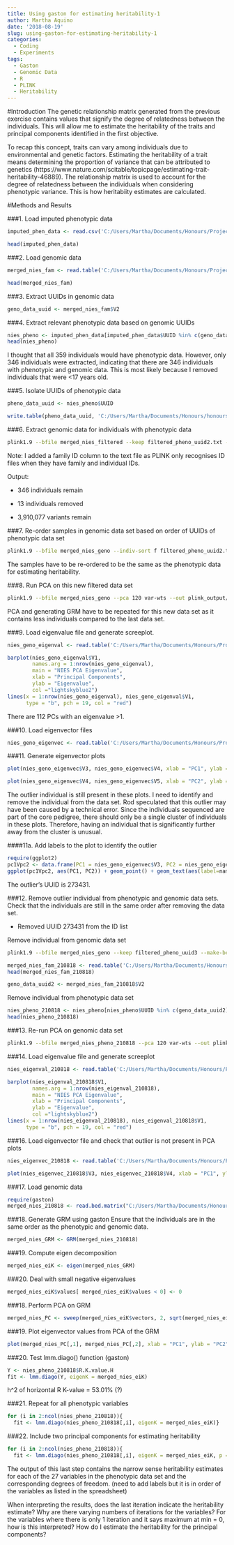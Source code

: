 ```yaml
---
title: Using gaston for estimating heritability-1
author: Martha Aquino
date: '2018-08-19'
slug: using-gaston-for-estimating-heritability-1
categories:
  - Coding
  - Experiments
tags:
  - Gaston
  - Genomic Data
  - R
  - PLINK
  - Heritability
---
```


#Introduction
The genetic relationship matrix generated from the previous exercise contains values that signify the degree of relatedness between the individuals. This will allow me to estimate the heritability of the traits and principal components identified in the first objective. 

To recap this concept, traits can vary among individuals due to environmental and genetic factors. Estimating the heritability of a trait means determining the proportion of variance that can be attributed to genetics (https://www.nature.com/scitable/topicpage/estimating-trait-heritability-46889). The relationship matrix is used to account for the degree of relatedness between the individuals when considering phenotypic variance. This is how heritabiity estimates are calculated. 

#Methods and Results 

###1. Load imputed phenotypic data 
```r
imputed_phen_data <- read.csv('C:/Users/Martha/Documents/Honours/Project/honours.project/imputed_phenotypic_data_uvaf.csv', header = T)

head(imputed_phen_data)
```

###2. Load genomic data
```r
merged_nies_fam <- read.table('C:/Users/Martha/Documents/Honours/Project/honours.project/Data/merged_nies_filtered.fam', header = F)

head(merged_nies_fam)
```

###3. Extract UUIDs in genomic data 
```r
geno_data_uuid <- merged_nies_fam$V2
```

###4. Extract relevant phenotypic data based on genomic UUIDs
```r
nies_pheno <- imputed_phen_data[imputed_phen_data$UUID %in% c(geno_data_uuid), ]
head(nies_pheno)
```

I thought that all 359 individuals would have phenotypic data. However, only 346 individuals were extracted, indicating that there are 346 individuals with phenotypic and genomic data. This is most likely because I removed individuals that were <17 years old. 

###5. Isolate UUIDs of phenotypic data 
```r
pheno_data_uuid <- nies_pheno$UUID
```
```r
write.table(pheno_data_uuid, 'C:/Users/Martha/Documents/Honours/honours.project/Data/filtered_pheno_uuid.txt', row.names = F, col.names = F, quote = F)
```

###6. Extract genomic data for individuals with phenotypic data 
```bash
plink1.9 --bfile merged_nies_filtered --keep filtered_pheno_uuid2.txt --make-bed --out merged_nies_geno
```

Note: I added a family ID column to the text file as PLINK only recognises ID files when they have family and individual IDs. 

Output: 

  - 346 individuals remain
  
  - 13 individuals removed 
  
  - 3,910,077 variants remain

###7. Re-order samples in genomic data set based on order of UUIDs of phenotypic data set 

```bash
plink1.9 --bfile merged_nies_geno --indiv-sort f filtered_pheno_uuid2.txt --make-bed --out merged_nies_geno
```

The samples have to be re-ordered to be the same as the phenotypic data for estimating heritability. 

###8. Run PCA on this new filtered data set 

```bash
plink1.9 --bfile merged_nies_geno --pca 120 var-wts --out plink_output/nies_geno_pca
```

PCA and generating GRM have to be repeated for this new data set as it contains less individuals compared to the last data set.

###9. Load eigenvalue file and generate screeplot. 
```r
nies_geno_eigenval <- read.table('C:/Users/Martha/Documents/Honours/Project/honours.project/Data/plink_output/nies_geno_pca.eigenval', header = F)

barplot(nies_geno_eigenval$V1, 
        names.arg = 1:nrow(nies_geno_eigenval), 
        main = "NIES PCA Eigenvalue",
        xlab = "Principal Components",
        ylab = "Eigenvalue",
        col ="lightskyblue2")
lines(x = 1:nrow(nies_geno_eigenval), nies_geno_eigenval$V1, 
      type = "b", pch = 19, col = "red")
```

There are 112 PCs with an eigenvalue >1. 

###10. Load eigenvector files 
```r
nies_geno_eigenvec <- read.table('C:/Users/Martha/Documents/Honours/Project/honours.project/Data/plink_output/nies_geno_pca.eigenvec', header = F)
```

###11. Generate eigenvector plots 
```r
plot(nies_geno_eigenvec$V3, nies_geno_eigenvec$V4, xlab = "PC1", ylab = "PC2", main = "PC1 vs PC2 eigenvectors") 
```

```r
plot(nies_geno_eigenvec$V4, nies_geno_eigenvec$V5, xlab = "PC2", ylab = "PC3", main = "PC2 vs PC3 eigenvectors")
```

The outlier individual is still present in these plots. I need to identify and remove the individual from the data set. Rod speculated that this outlier may have been caused by a technical error. Since the individuals sequenced are part of the core pedigree, there should only be a single cluster of individuals in these plots. Therefore, having an individual that is significantly further away from the cluster is unusual. 

####11a. Add labels to the plot to identify the outlier 
```r
require(ggplot2)
pc1Vpc2 <- data.frame(PC1 = nies_geno_eigenvec$V3, PC2 = nies_geno_eigenvec$V4, names = nies_geno_eigenvec$V2)
ggplot(pc1Vpc2, aes(PC1, PC2)) + geom_point() + geom_text(aes(label=names))
```

The outlier's UUID is 273431.

###12. Remove outlier individual from phenotypic and genomic data sets. 
Check that the individuals are still in the same order after removing the data set.

- Removed UUID 273431 from the ID list 

Remove individual from genomic data set
```bash
plink1.9 --bfile merged_nies_geno --keep filtered_pheno_uuid3 --make-bed --out merged_nies_geno_210818
```

```r
merged_nies_fam_210818 <- read.table('C:/Users/Martha/Documents/Honours/Project/honours.project/Data/merged_nies/merged_nies_geno_210818.fam', header = F)
head(merged_nies_fam_210818)

geno_data_uuid2 <- merged_nies_fam_210818$V2
```


Remove individual from phenotypic data set
```r
nies_pheno_210818 <- nies_pheno[nies_pheno$UUID %in% c(geno_data_uuid2), ]
head(nies_pheno_210818)
```

###13. Re-run PCA on genomic data set
```bash
plink1.9 --bfile merged_nies_pheno_210818 --pca 120 var-wts --out plink_output/nies_pca_210818
```

###14. Load eigenvalue file and generate screeplot
```r
nies_eigenval_210818 <- read.table('C:/Users/Martha/Documents/Honours/Project/honours.project/Data/plink_output/nies_pca_210818.eigenval', header = F)

barplot(nies_eigenval_210818$V1, 
        names.arg = 1:nrow(nies_eigenval_210818), 
        main = "NIES PCA Eigenvalue",
        xlab = "Principal Components",
        ylab = "Eigenvalue",
        col ="lightskyblue2")
lines(x = 1:nrow(nies_eigenval_210818), nies_eigenval_210818$V1, 
      type = "b", pch = 19, col = "red")
```

###16. Load eigenvector file and check that outlier is not present in PCA plots
```r
nies_eigenvec_210818 <- read.table('C:/Users/Martha/Documents/Honours/Project/honours.project/Data/plink_output/nies_pca_210818.eigenvec', header = F)

plot(nies_eigenvec_210818$V3, nies_eigenvec_210818$V4, xlab = "PC1", ylab = "PC2", main = "PC1 vs PC2 eigenvectors")
```

###17. Load genomic data 
```r
require(gaston)
merged_nies_210818 <- read.bed.matrix("C:/Users/Martha/Documents/Honours/Project/honours.project/Data/merged_nies/merged_nies_geno_210818.bed")
```

###18. Generate GRM using gaston 
Ensure that the individuals are in the same order as the phenotypic and genomic data. 
```r
merged_nies_GRM <- GRM(merged_nies_210818)

```


###19. Compute eigen decomposition
```r
merged_nies_eiK <- eigen(merged_nies_GRM)
```

###20. Deal with small negative eigenvalues
```r
merged_nies_eiK$values[ merged_nies_eiK$values < 0] <- 0
```

###18. Perform PCA on GRM
```r
merged_nies_PC <- sweep(merged_nies_eiK$vectors, 2, sqrt(merged_nies_eiK$values), "*")
```

###19. Plot eigenvector values from PCA of the GRM
```r
plot(merged_nies_PC[,1], merged_nies_PC[,2], xlab = "PC1", ylab = "PC2", main = "GRM PC1 vs PC2") 
```

###20. Test lmm.diago() function (gaston) 
```r
Y <- nies_pheno_210818$R.K.value.H
fit <- lmm.diago(Y, eigenK = merged_nies_eiK)
```

h^2 of horizontal R K-value = 53.01% (?)

###21. Repeat for all phenotypic variables 

```r
for (i in 2:ncol(nies_pheno_210818)){
  fit <- lmm.diago(nies_pheno_210818[,i], eigenK = merged_nies_eiK)}
```


###22. Include two principal components for estimating heritability
```r
for (i in 2:ncol(nies_pheno_210818)){
  fit <- lmm.diago(nies_pheno_210818[,i], eigenK = merged_nies_eiK, p = 2)}
```


The output of this last step contains the narrow sense heritability estimates for each of the 27 variables in the phenotypic data set and the corresponding degrees of freedom. (need to add labels but it is in order of the variables as listed in the spreadsheet)

When interpreting the results, does the last iteration indicate the heritability estimate? Why are there varying numbers of iterations for the variables? For the variables where there is only 1 iteration and it says maximum at min = 0, how is this interpreted? How do I estimate the heritability for the principal components? 